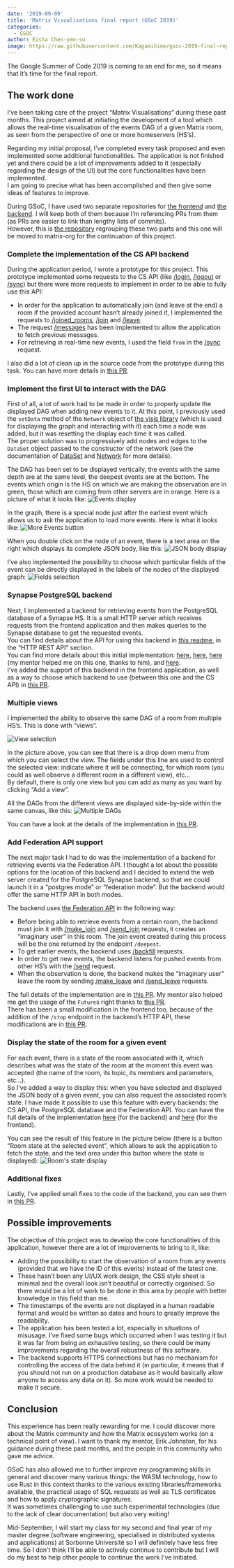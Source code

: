 ```yaml
---
date: '2019-09-09'
title: 'Matrix Visualisations final report (GSoC 2019)'
categories:
  - GSOC
author: Eisha Chen-yen-su
image: https://raw.githubusercontent.com/Kagamihime/gsoc-2019-final-report/master/events_display.png
---
```


The Google Summer of Code 2019 is coming to an end for me, so it means that it’s time for the final report.

## The work done

I’ve been taking care of the project “Matrix Visualisations” during these past months. This project aimed at initiating the development of a tool which allows the real-time visualisation of the events DAG of a given Matrix room, as seen from the perspective of one or more homeservers (HS’s).

Regarding my initial proposal, I’ve completed every task proposed and even implemented some additional functionalities. The application is not finished yet and there could be a lot of improvements added to it (especially regarding the design of the UI) but the core functionalities have been implemented.<br/>
I am going to precise what has been accomplished and then give some ideas of features to improve.

During GSoC, I have used two separate repositories for [the frontend](https://github.com/Kagamihime/matrix-visualisations) and [the backend](https://github.com/Kagamihime/matrix-visualisations-backend). I will keep both of them because I’m referencing PRs from them (as PRs are easier to link than lengthy lists of commits).<br/>
However, this is [the repository](https://github.com/Kagamihime/matrix-visualisations-complete) regrouping these two parts and this one will be moved to matrix-org for the continuation of this project.

### Complete the implementation of the CS API backend

During the application period, I wrote a prototype for this project. This prototype implemented some requests to the CS API (like [/login](https://matrix.org/docs/spec/client_server/r0.5.0#get-matrix-client-r0-login), [/logout](https://matrix.org/docs/spec/client_server/r0.5.0#post-matrix-client-r0-logout) or [/sync](https://matrix.org/docs/spec/client_server/r0.5.0#get-matrix-client-r0-sync)) but there were more requests to implement in order to be able to fully use this API:
* In order for the application to automatically join (and leave at the end) a room if the provided account hasn’t already joined it, I implemented the requests to [/joined_rooms](https://matrix.org/docs/spec/client_server/r0.5.0#get-matrix-client-r0-joined-rooms), [/join](https://matrix.org/docs/spec/client_server/r0.5.0#post-matrix-client-r0-rooms-roomid-join) and [/leave](https://matrix.org/docs/spec/client_server/r0.5.0#post-matrix-client-r0-rooms-roomid-leave).
* The request [/messages](https://matrix.org/docs/spec/client_server/r0.5.0#get-matrix-client-r0-rooms-roomid-messages) has been implemented to allow the application to fetch previous messages.
* For retrieving in real-time new events, I used the field `from` in the [/sync](https://matrix.org/docs/spec/client_server/r0.5.0#get-matrix-client-r0-sync) request.

I also did a lot of clean up in the source code from the prototype during this task. You can have more details in [this PR](https://github.com/Kagamihime/matrix-visualisations/pull/1).

### Implement the first UI to interact with the DAG

First of all, a lot of work had to be made in order to properly update the displayed DAG when adding new events to it. At this point, I previously used the `setData` method of the `Network` object of [the visjs library](https://visjs.org/) (which is used for displaying the graph and interacting with it) each time a node was added, but it was resetting the display each time it was called.<br/>
The proper solution was to progressively add nodes and edges to the `DataSet` object passed to the constructor of the network (see the documentation of [DataSet](https://visjs.github.io/vis-data/data/index.html) and [Network](https://visjs.github.io/vis-network/docs/network/) for more details).

The DAG has been set to be displayed vertically, the events with the same depth are at the same level, the deepest events are at the bottom. The events which origin is the HS on which we are making the observation are in green, those which are coming from other servers are in orange.
Here is a picture of what it looks like:
![Events display](https://raw.githubusercontent.com/Kagamihime/gsoc-2019-final-report/master/events_display.png "Events display")

In the graph, there is a special node just after the earliest event which allows us to ask the application to load more events. Here is what it looks like:
![More Events button](https://raw.githubusercontent.com/Kagamihime/gsoc-2019-final-report/master/more_events_button.png "More Events button")

When you double click on the node of an event, there is a text area on the right which displays its complete JSON body, like this:
![JSON body display](https://raw.githubusercontent.com/Kagamihime/gsoc-2019-final-report/master/body_display.png "JSON body display")

I’ve also implemented the possibility to choose which particular fields of the event can be directly displayed in the labels of the nodes of the displayed graph:
![Fields selection](https://raw.githubusercontent.com/Kagamihime/gsoc-2019-final-report/master/fields_selection.png "Fields selection")

### Synapse PostgreSQL backend

Next, I implemented a backend for retrieving events from the PostgreSQL database of a Synapse HS. It is a small HTTP server which receives requests from the frontend application and then makes queries to the Synapse database to get the requested events.<br/>
You can find details about the API for using this backend in [this readme](https://github.com/Kagamihime/matrix-visualisations-backend/blob/master/README.md), in the “HTTP REST API” section.<br/>
You can find more details about this initial implementation: [here](https://github.com/Kagamihime/matrix-visualisations-backend/pull/1), [here](https://github.com/Kagamihime/matrix-visualisations-backend/pull/2), [here](https://github.com/Kagamihime/matrix-visualisations-backend/pull/3) (my mentor helped me on this one, thanks to him), and [here](https://github.com/Kagamihime/matrix-visualisations-backend/pull/5).<br/>
I’ve added the support of this backend in the frontend application, as well as a way to choose which backend to use (between this one and the CS API) in [this PR](https://github.com/Kagamihime/matrix-visualisations/pull/4).

### Multiple views

I implemented the ability to observe the same DAG of a room from multiple HS’s. This is done with “views”.

![View selection](https://raw.githubusercontent.com/Kagamihime/gsoc-2019-final-report/master/backend_selection.png "View selection")

In the picture above, you can see that there is a drop down menu from which you can select the view. The fields under this line are used to control the selected view: indicate where it will be connecting, for which room (you could as well observe a different room in a different view), etc…<br/>
By default, there is only one view but you can add as many as you want by clicking “Add a view”.

All the DAGs from the different views are displayed side-by-side within the same canvas, like this:
![Multiple DAGs](https://raw.githubusercontent.com/Kagamihime/gsoc-2019-final-report/master/multiple_dags.png "Multiple DAGs")

You can have a look at the details of the implementation in [this PR](https://github.com/Kagamihime/matrix-visualisations/pull/6).

### Add Federation API support

The next major task I had to do was the implementation of a backend for retrieving events via the Federation API. I thought a lot about the possible options for the location of this backend and I decided to extend the web server created for the PostgreSQL Synapse backend, so that we could launch it in a “postgres mode” or “federation mode”. But the backend would offer the same HTTP API in both modes.

The backend uses [the Federation API](https://matrix.org/docs/spec/server_server/r0.1.3) in the following way:
* Before being able to retrieve events from a certain room, the backend must join it with [/make_join](https://matrix.org/docs/spec/server_server/r0.1.3#get-matrix-federation-v1-make-join-roomid-userid) and [/send_join](https://matrix.org/docs/spec/server_server/r0.1.3#put-matrix-federation-v1-send-join-roomid-eventid) requests, it creates an “imaginary user” in this room. The join event created during this process will be the one returned by the endpoint `/deepest`.
* To get earlier events, the backend uses [/backfill](https://matrix.org/docs/spec/server_server/r0.1.3#get-matrix-federation-v1-backfill-roomid) requests.
* In order to get new events, the backend listens for pushed events from other HS’s with the [/send](https://matrix.org/docs/spec/server_server/r0.1.3#put-matrix-federation-v1-send-txnid) request.
* When the observation is done, the backend makes the “imaginary user” leave the room by sending [/make_leave](https://matrix.org/docs/spec/server_server/r0.1.3#get-matrix-federation-v1-make-leave-roomid-userid) and [/send_leave](https://matrix.org/docs/spec/server_server/r0.1.3#put-matrix-federation-v1-send-leave-roomid-eventid) requests.

The full details of the implementation are in [this PR](https://github.com/Kagamihime/matrix-visualisations-backend/pull/8). My mentor also helped me get the usage of the `Future`s  right thanks to [this PR](https://github.com/Kagamihime/matrix-visualisations-backend/pull/7).<br/>
There has been a small modification in the frontend too, because of the addition of the `/stop` endpoint in the backend’s HTTP API, these modifications are in [this PR](https://github.com/Kagamihime/matrix-visualisations/pull/7).

### Display the state of the room for a given event

For each event, there is a state of the room associated with it, which describes what was the state of the room at the moment this event was accepted (the name of the room, its topic, its members and parameters, etc…).<br/>
So I’ve added a way to display this: when you have selected and displayed the JSON body of a given event, you can also request the associated room’s state. I have made it possible to use this feature with every backends: the CS API, the PostgreSQL database and the Federation API. You can have the full details of the implementation [here](https://github.com/Kagamihime/matrix-visualisations-backend/pull/9) (for the backend) and [here](https://github.com/Kagamihime/matrix-visualisations/pull/8) (for the frontend).

You can see the result of this feature in the picture below (there is a button “Room state at the selected event”, which allows to ask the application to fetch the state, and the text area under this button where the state is displayed):
![Room's state display](https://raw.githubusercontent.com/Kagamihime/gsoc-2019-final-report/master/room_state.png "Room's state display")

### Additional fixes

Lastly, I’ve applied small fixes to the code of the backend, you can see them in [this PR](https://github.com/Kagamihime/matrix-visualisations/pull/9).

## Possible improvements

The objective of this project was to develop the core functionalities of this application, however there are a lot of improvements to bring to it, like:
* Adding the possibility to start the observation of a room from any events (provided that we have the ID of this events) instead of the latest one.
* These hasn’t been any UI/UX work design, the CSS style sheet is minimal and the overall look isn’t beautiful or correctly organised. So there would be a lot of work to be done in this area by people with better knowledge in this field than me.
* The timestamps of the events are not displayed in a human readable format and would be written as dates and hours to greatly improve the readability.
* The application has been tested a lot, especially in situations of misusage. I’ve fixed some bugs which occurred when I was testing it but it was far from being an exhaustive testing, so there could be many improvements regarding the overall robustness of this software.
* The backend supports HTTPS connections but has no mechanism for controlling the access of the data behind it (in particular, it means that if you should not run on a production database as it would basically allow anyone to access any data on it). So more work would be needed to make it secure.

## Conclusion

This experience has been really rewarding for me. I could discover more about the Matrix community and how the Matrix ecosystem works (on a technical point of view). I want to thank my mentor, Erik Johnston, for his guidance during these past months, and the people in this community who gave me advice.

GSoC has also allowed me to further improve my programming skills in general and discover many various things: the WASM technology, how to use Rust in this context thanks to the various existing libraries/frameworks available, the practical usage of SQL requests as well as TLS certificates and how to apply cryptographic signatures.<br/>
It was sometimes challenging to use such experimental technologies (due to the lack of clear documentation) but also very exiting!

Mid-September, I will start my class for my second and final year of my master degree (software engineering, specialised in distributed systems and applications) at Sorbonne Université so I will definitely have less free time. So I don’t think I’ll be able to actively continue to contribute but I will do my best to help other people to continue the work I’ve initiated.